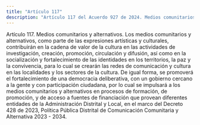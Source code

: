 ```yaml
---
title: "Artículo 117"
description: "Artículo 117 del Acuerdo 927 de 2024. Medios comunitarios y alternativos."
---
```


Artículo 117. Medios comunitarios y alternativos. Los medios comunitarios y alternativos, como parte de las expresiones artísticas y culturales, contribuirán en la cadena de valor de la cultura en las actividades de investigación, creación, promoción, circulación y difusión, así como en la socialización y fortalecimiento de las identidades en los territorios, la paz y la convivencia, para lo cual se crearán las redes de comunicación y cultura en las localidades y los sectores de la cultura.
De igual forma, se promoverá el fortalecimiento de una democracia deliberativa, con un gobierno cercano a la gente y con participación ciudadana, por lo cual se impulsará a los medios comunitarios y alternativos en procesos de formación, de promoción, y de acceso a fuentes de financiación que provean diferentes entidades de la Administración Distrital y Local, en el marco del Decreto 428 de 2023, Política Pública Distrital de Comunicación Comunitaria y Alternativa 2023 - 2034.